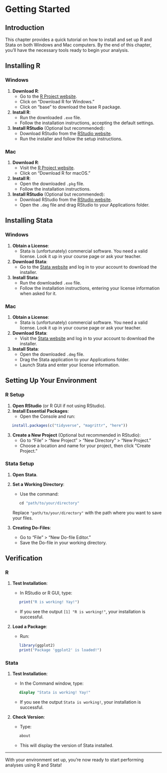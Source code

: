 # Getting Started

## Introduction

This chapter provides a quick tutorial on how to install and set up R and Stata on both Windows and Mac computers. By the end of this chapter, you'll have the necessary tools ready to begin your analysis.

## Installing R

### Windows

1.  **Download R**:
    -   Go to the [R Project website](https://cran.r-project.org/).
    -   Click on "Download R for Windows."
    -   Click on "base" to download the base R package.
2.  **Install R**:
    -   Run the downloaded `.exe` file.
    -   Follow the installation instructions, accepting the default settings.
3.  **Install RStudio** (Optional but recommended):
    -   Download RStudio from the [RStudio website](https://rstudio.com/products/rstudio/download/).
    -   Run the installer and follow the setup instructions.

### Mac

1.  **Download R**:
    -   Visit the [R Project website](https://cran.r-project.org/).
    -   Click on "Download R for macOS."
2.  **Install R**:
    -   Open the downloaded `.pkg` file.
    -   Follow the installation instructions.
3.  **Install RStudio** (Optional but recommended):
    -   Download RStudio from the [RStudio website](https://rstudio.com/products/rstudio/download/).
    -   Open the `.dmg` file and drag RStudio to your Applications folder.

## Installing Stata

### Windows

1.  **Obtain a License**:
    -   Stata is (unfortunately) commercial software. You need a valid license. Look it up in your course page or ask your teacher.
2.  **Download Stata**:
    -   Go to the [Stata website](https://www.stata.com/) and log in to your account to download the installer.
3.  **Install Stata**:
    -   Run the downloaded `.exe` file.
    -   Follow the installation instructions, entering your license information when asked for it.

### Mac

1.  **Obtain a License**:
    -   Stata is (unfortunately) commercial software. You need a valid license. Look it up in your course page or ask your teacher.
2.  **Download Stata**:
    -   Visit the [Stata website](https://www.stata.com/) and log in to your account to download the installer.
3.  **Install Stata**:
    -   Open the downloaded `.dmg` file.
    -   Drag the Stata application to your Applications folder.
    -   Launch Stata and enter your license information.

## Setting Up Your Environment

### R Setup

1.  **Open RStudio** (or R GUI if not using RStudio).
2.  **Install Essential Packages**:
    -   Open the Console and run:

```r
   install.packages(c("tidyverse", "magrittr", "here"))
```

3.  **Create a New Project** (Optional but recommended in RStudio):
    -   Go to "File" \> "New Project" \> "New Directory" \> "New Project."
    -   Choose a location and name for your project, then click "Create Project."

### Stata Setup

1.  **Open Stata**.

2.  **Set a Working Directory**:

    -   Use the command:

    ```stata
       cd "path/to/your/directory"
    ```

    Replace `"path/to/your/directory"` with the path where you want to save your files.

3.  **Creating Do-Files**:

    -   Go to "File" \> "New Do-file Editor."
    -   Save the Do-file in your working directory.

## Verification

### R

1.  **Test Installation**:

    -   In RStudio or R GUI, type:

    ```r
       print("R is working! Yay!")
    ```

    -   If you see the output `[1] "R is working!"`, your installation is successful.

2.  **Load a Package**:

    -   Run:

    ```r
       library(ggplot2)
       print("Package 'ggplot2' is loaded!")
    ```

### Stata

1.  **Test Installation**:

    -   In the Command window, type:

    ```stata
       display "Stata is working! Yay!"
    ```

    -   If you see the output `Stata is working!`, your installation is successful.

2.  **Check Version**:

    -   Type:

    ```stata
       about
    ```

    -   This will display the version of Stata installed.

------------------------------------------------------------------------

With your environment set up, you're now ready to start performing analyses using R and Stata!

